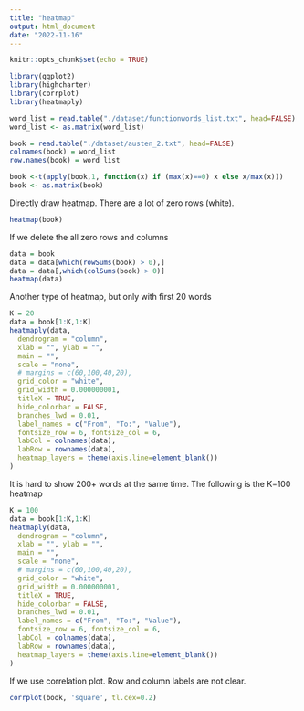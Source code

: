 ```yaml
---
title: "heatmap"
output: html_document
date: "2022-11-16"
---
```


```r
knitr::opts_chunk$set(echo = TRUE)
```

```r
library(ggplot2)
library(highcharter)
library(corrplot)
library(heatmaply)
```

```r
word_list = read.table("./dataset/functionwords_list.txt", head=FALSE)
word_list <- as.matrix(word_list)

book = read.table("./dataset/austen_2.txt", head=FALSE)
colnames(book) = word_list
row.names(book) = word_list
```


```r
book <-t(apply(book,1, function(x) if (max(x)==0) x else x/max(x)))
book <- as.matrix(book)
```

Directly draw heatmap. There are a lot of zero rows (white).

```r
heatmap(book)
```
If we delete the all zero rows and columns

```r
data = book
data = data[which(rowSums(book) > 0),]
data = data[,which(colSums(book) > 0)]
heatmap(data)
```

Another type of heatmap, but only with first 20 words

```r
K = 20
data = book[1:K,1:K]
heatmaply(data, 
  dendrogram = "column",
  xlab = "", ylab = "", 
  main = "",
  scale = "none",
  # margins = c(60,100,40,20),
  grid_color = "white",
  grid_width = 0.000000001,
  titleX = TRUE,
  hide_colorbar = FALSE,
  branches_lwd = 0.01,
  label_names = c("From", "To:", "Value"),
  fontsize_row = 6, fontsize_col = 6,
  labCol = colnames(data),
  labRow = rownames(data),
  heatmap_layers = theme(axis.line=element_blank())
)
```
It is hard to show 200+ words at the same time. The following is the K=100 heatmap

```r
K = 100
data = book[1:K,1:K]
heatmaply(data, 
  dendrogram = "column",
  xlab = "", ylab = "", 
  main = "",
  scale = "none",
  # margins = c(60,100,40,20),
  grid_color = "white",
  grid_width = 0.000000001,
  titleX = TRUE,
  hide_colorbar = FALSE,
  branches_lwd = 0.01,
  label_names = c("From", "To:", "Value"),
  fontsize_row = 6, fontsize_col = 6,
  labCol = colnames(data),
  labRow = rownames(data),
  heatmap_layers = theme(axis.line=element_blank())
)
```
If we use correlation plot. Row and column labels are not clear.


```r
corrplot(book, 'square', tl.cex=0.2)
```